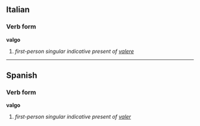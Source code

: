==Italian==
===Verb form===
'''valgo'''

# ''first-person singular indicative present of [[valere]]''

----

==Spanish==
===Verb form===
'''valgo'''

# ''first-person singular indicative present of [[valer]]''